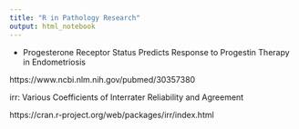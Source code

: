 ```yaml
---
title: "R in Pathology Research"
output: html_notebook
---
```



- Progesterone Receptor Status Predicts Response to Progestin Therapy in Endometriosis

https://www.ncbi.nlm.nih.gov/pubmed/30357380

irr: Various Coefficients of Interrater Reliability and Agreement

https://cran.r-project.org/web/packages/irr/index.html